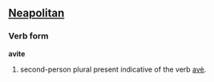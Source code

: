 ==[[Neapolitan]]==
===Verb form===
'''avite'''
# second-person plural present indicative of the verb [[avè]].
